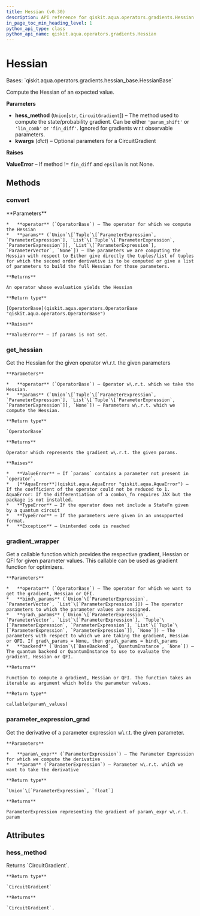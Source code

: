 ```yaml
---
title: Hessian (v0.30)
description: API reference for qiskit.aqua.operators.gradients.Hessian in qiskit v0.30
in_page_toc_min_heading_level: 1
python_api_type: class
python_api_name: qiskit.aqua.operators.gradients.Hessian
---
```


# Hessian

<Class id="qiskit.aqua.operators.gradients.Hessian" isDedicatedPage={true} github="https://github.com/qiskit-community/qiskit-aqua/tree/stable/0.9/qiskit/aqua/operators/gradients/hessian.py" signature="Hessian(hess_method='param_shift', **kwargs)" modifiers="class">
  Bases: `qiskit.aqua.operators.gradients.hessian_base.HessianBase`

  Compute the Hessian of an expected value.

  **Parameters**

  *   **hess\_method** (`Union`\[`str`, `CircuitGradient`]) – The method used to compute the state/probability gradient. Can be either `'param_shift'` or `'lin_comb'` or `'fin_diff'`. Ignored for gradients w\.r.t observable parameters.
  *   **kwargs** (*dict*) – Optional parameters for a CircuitGradient

  **Raises**

  **ValueError** – If method != `fin_diff` and `epsilon` is not None.

  ## Methods

  <span id="qiskit-aqua-operators-gradients-hessian-convert" />

  ### convert

  <Function id="qiskit.aqua.operators.gradients.Hessian.convert" signature="Hessian.convert(operator, params=None)">
    **Parameters**

    *   **operator** (`OperatorBase`) – The operator for which we compute the Hessian
    *   **params** (`Union`\[`Tuple`\[`ParameterExpression`, `ParameterExpression`], `List`\[`Tuple`\[`ParameterExpression`, `ParameterExpression`]], `List`\[`ParameterExpression`], `ParameterVector`, `None`]) – The parameters we are computing the Hessian with respect to Either give directly the tuples/list of tuples for which the second order derivative is to be computed or give a list of parameters to build the full Hessian for those parameters.

    **Returns**

    An operator whose evaluation yields the Hessian

    **Return type**

    [OperatorBase](qiskit.aqua.operators.OperatorBase "qiskit.aqua.operators.OperatorBase")

    **Raises**

    **ValueError** – If params is not set.
  </Function>

  <span id="qiskit-aqua-operators-gradients-hessian-get-hessian" />

  ### get\_hessian

  <Function id="qiskit.aqua.operators.gradients.Hessian.get_hessian" signature="Hessian.get_hessian(operator, params=None)">
    Get the Hessian for the given operator w\.r.t. the given parameters

    **Parameters**

    *   **operator** (`OperatorBase`) – Operator w\.r.t. which we take the Hessian.
    *   **params** (`Union`\[`Tuple`\[`ParameterExpression`, `ParameterExpression`], `List`\[`Tuple`\[`ParameterExpression`, `ParameterExpression`]], `None`]) – Parameters w\.r.t. which we compute the Hessian.

    **Return type**

    `OperatorBase`

    **Returns**

    Operator which represents the gradient w\.r.t. the given params.

    **Raises**

    *   **ValueError** – If `params` contains a parameter not present in `operator`.
    *   [**AquaError**](qiskit.aqua.AquaError "qiskit.aqua.AquaError") – If the coefficient of the operator could not be reduced to 1. AquaError: If the differentiation of a combo\_fn requires JAX but the package is not installed.
    *   **TypeError** – If the operator does not include a StateFn given by a quantum circuit
    *   **TypeError** – If the parameters were given in an unsupported format.
    *   **Exception** – Unintended code is reached
  </Function>

  <span id="qiskit-aqua-operators-gradients-hessian-gradient-wrapper" />

  ### gradient\_wrapper

  <Function id="qiskit.aqua.operators.gradients.Hessian.gradient_wrapper" signature="Hessian.gradient_wrapper(operator, bind_params, grad_params=None, backend=None)">
    Get a callable function which provides the respective gradient, Hessian or QFI for given parameter values. This callable can be used as gradient function for optimizers.

    **Parameters**

    *   **operator** (`OperatorBase`) – The operator for which we want to get the gradient, Hessian or QFI.
    *   **bind\_params** (`Union`\[`ParameterExpression`, `ParameterVector`, `List`\[`ParameterExpression`]]) – The operator parameters to which the parameter values are assigned.
    *   **grad\_params** (`Union`\[`ParameterExpression`, `ParameterVector`, `List`\[`ParameterExpression`], `Tuple`\[`ParameterExpression`, `ParameterExpression`], `List`\[`Tuple`\[`ParameterExpression`, `ParameterExpression`]], `None`]) – The parameters with respect to which we are taking the gradient, Hessian or QFI. If grad\_params = None, then grad\_params = bind\_params
    *   **backend** (`Union`\[`BaseBackend`, `QuantumInstance`, `None`]) – The quantum backend or QuantumInstance to use to evaluate the gradient, Hessian or QFI.

    **Returns**

    Function to compute a gradient, Hessian or QFI. The function takes an iterable as argument which holds the parameter values.

    **Return type**

    callable(param\_values)
  </Function>

  <span id="qiskit-aqua-operators-gradients-hessian-parameter-expression-grad" />

  ### parameter\_expression\_grad

  <Function id="qiskit.aqua.operators.gradients.Hessian.parameter_expression_grad" signature="Hessian.parameter_expression_grad(param_expr, param)" modifiers="static">
    Get the derivative of a parameter expression w\.r.t. the given parameter.

    **Parameters**

    *   **param\_expr** (`ParameterExpression`) – The Parameter Expression for which we compute the derivative
    *   **param** (`ParameterExpression`) – Parameter w\.r.t. which we want to take the derivative

    **Return type**

    `Union`\[`ParameterExpression`, `float`]

    **Returns**

    ParameterExpression representing the gradient of param\_expr w\.r.t. param
  </Function>

  ## Attributes

  ### hess\_method

  <Attribute id="qiskit.aqua.operators.gradients.Hessian.hess_method">
    Returns `CircuitGradient`.

    **Return type**

    `CircuitGradient`

    **Returns**

    `CircuitGradient`.
  </Attribute>
</Class>

